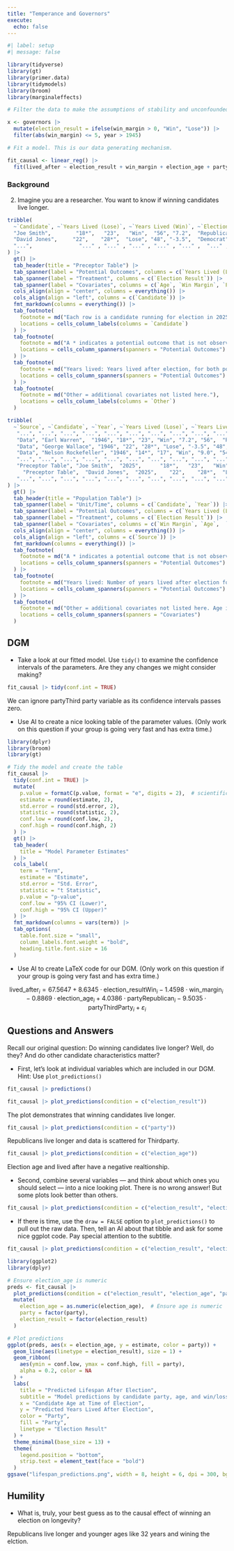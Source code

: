 ```yaml
---
title: "Temperance and Governors"
execute: 
  echo: false
---
```


```r
#| label: setup
#| message: false

library(tidyverse)
library(gt)
library(primer.data)
library(tidymodels)
library(broom)
library(marginaleffects)

# Filter the data to make the assumptions of stability and unconfoundedness more reasonable.

x <- governors |>
  mutate(election_result = ifelse(win_margin > 0, "Win", "Lose")) |>
  filter(abs(win_margin) <= 5, year > 1945)

# Fit a model. This is our data generating mechanism.

fit_causal <- linear_reg() |>
  fit(lived_after ~ election_result + win_margin + election_age + party, data = x)
```

### Background

2) Imagine you are a researcher. You want to know if winning candidates live longer. 

```r
tribble(
  ~`Candidate`, ~`Years Lived (Lose)`, ~`Years Lived (Win)`, ~`Election Result`, ~`Age`, ~`Win Margin`, ~`Party`, ~`Sex`, ~`Other`,
  "Joe Smith",        "18*",   "23",   "Win",  "56", "7.2",  "Republican", "Male", "...",
  "David Jones",     "22",    "28*",  "Lose", "48", "-3.5",  "Democrat",   "Male", "...",
  "...",               "..." , "..." , "..." , "..." , "..." ,  "..." , "..." , "..."
) |>
  gt() |>
  tab_header(title = "Preceptor Table") |>
  tab_spanner(label = "Potential Outcomes", columns = c(`Years Lived (Lose)`, `Years Lived (Win)`)) |>
  tab_spanner(label = "Treatment", columns = c(`Election Result`)) |>
  tab_spanner(label = "Covariates", columns = c(`Age`, `Win Margin`, `Party`, `Sex`, `Other`)) |>
  cols_align(align = "center", columns = everything()) |>
  cols_align(align = "left", columns = c(`Candidate`)) |>
  fmt_markdown(columns = everything()) |>
  tab_footnote(
    footnote = md("Each row is a candidate running for election in 2025."),
    locations = cells_column_labels(columns = `Candidate`)
  ) |>
  tab_footnote(
    footnote = md("A * indicates a potential outcome that is not observed."),
    locations = cells_column_spanners(spanners = "Potential Outcomes")
  ) |>
  tab_footnote(
    footnote = md("Years lived: Years lived after election, for both possible election results."),
    locations = cells_column_spanners(spanners = "Potential Outcomes")
  ) |>
  tab_footnote(
    footnote = md("Other = additional covariates not listed here."),
    locations = cells_column_labels(columns = `Other`)
  )
```

```r
tribble(
  ~`Source`, ~`Candidate`, ~`Year`, ~`Years Lived (Lose)`, ~`Years Lived (Win)`, ~`Election Result`, ~`Win Margin`, ~`Age`, ~`Party`, ~`Sex`, ~`Other`,
   "...", "...", "...", "...", "...", "...", "...", "...", "...", "...", "...",
   "Data", "Earl Warren",  "1946", "18*", "23", "Win", "7.2", "56",  "Republican", "Male", "...",
   "Data", "George Wallace", "1946", "22", "28*", "Lose", "-3.5", "48", "Democrat", "Male", "...",
   "Data", "Nelson Rockefeller", "1946", "14*", "17", "Win", "9.0", "54",  "Republican", "Male", "...",
   "...", "...", "...", "...", "...", "...", "...", "...", "...", "...", "...", 
   "Preceptor Table", "Joe Smith",  "2025",      "18*",   "23",   "Win",  "56", "7.2",  "Republican", "Male", "...",
     "Preceptor Table",  "David Jones",  "2025",    "22",    "28*",  "Lose", "48", "-3.5",  "Democrat",   "Male", "...",
   "...", "...", "...", "...", "...", "...", "...", "...", "...", "...",  "..."
) |>
  gt() |>
  tab_header(title = "Population Table") |>
  tab_spanner(label = "Unit/Time", columns = c(`Candidate`, `Year`)) |>
  tab_spanner(label = "Potential Outcomes", columns = c(`Years Lived (Lose)`, `Years Lived (Win)`)) |>
  tab_spanner(label = "Treatment", columns = c(`Election Result`)) |>
  tab_spanner(label = "Covariates", columns = c(`Win Margin`, `Age`,  `Party`, `Sex`, `Other`)) |>
  cols_align(align = "center", columns = everything()) |>
  cols_align(align = "left", columns = c(`Source`)) |>
  fmt_markdown(columns = everything()) |>
  tab_footnote(
    footnote = md("A * indicates a potential outcome that is not observed."),
    locations = cells_column_spanners(spanners = "Potential Outcomes")
  ) |>
  tab_footnote(
    footnote = md("Years lived: Number of years lived after election for both possible outcomes."),
    locations = cells_column_spanners(spanners = "Potential Outcomes")
  ) |>
  tab_footnote(
    footnote = md("Other = additional covariates not listed here. Age is at election."),
    locations = cells_column_spanners(spanners = "Covariates")
  )
```

## DGM

* Take a look at our fitted model. Use `tidy()` to examine the confidence intervals of the parameters. Are they any changes we might consider making?

```r
fit_causal |> tidy(conf.int = TRUE)
```

We can ignore partyThird party variable as its confidence intervals passes zero.

* Use AI to create a nice looking table of the parameter values. (Only work on this question if your group is going very fast and has extra time.)

```r
library(dplyr)
library(broom)
library(gt)

# Tidy the model and create the table
fit_causal |> 
  tidy(conf.int = TRUE) |> 
  mutate(
    p.value = formatC(p.value, format = "e", digits = 2),  # scientific notation for p-values
    estimate = round(estimate, 2),
    std.error = round(std.error, 2),
    statistic = round(statistic, 2),
    conf.low = round(conf.low, 2),
    conf.high = round(conf.high, 2)
  ) |> 
  gt() |> 
  tab_header(
    title = "Model Parameter Estimates"
  ) |> 
  cols_label(
    term = "Term",
    estimate = "Estimate",
    std.error = "Std. Error",
    statistic = "t Statistic",
    p.value = "p-value",
    conf.low = "95% CI (Lower)",
    conf.high = "95% CI (Upper)"
  ) |> 
  fmt_markdown(columns = vars(term)) |> 
  tab_options(
    table.font.size = "small",
    column_labels.font.weight = "bold",
    heading.title.font.size = 16
  )

```

* Use AI to create LaTeX code for our DGM. (Only work on this question if your group is going very fast and has extra time.)

$$
\text{lived\_after}_i =
67.5647
+ 8.6345 \cdot \text{election\_resultWin}_i
- 1.4598 \cdot \text{win\_margin}_i
- 0.8869 \cdot \text{election\_age}_i
+ 4.0386 \cdot \text{partyRepublican}_i
- 9.5035 \cdot \text{partyThirdParty}_i
+ \varepsilon_i
$$

## Questions and Answers

Recall our original question: Do winning candidates live longer? Well, do they? And do other candidate characteristics matter?

* First, let's look at individual variables which are included in our DGM. Hint: Use `plot_predictions()`

```r
fit_causal |> predictions()
```

```r
fit_causal |> plot_predictions(condition = c("election_result"))
```

The plot demonstrates that winning candidates live longer.

```r
fit_causal |> plot_predictions(condition = c("party"))
```

Republicans live longer and data is scattered for Thirdparty.

```r
fit_causal |> plot_predictions(condition = c("election_age"))
```

Election age and lived after have a negative realtionship.

* Second, combine several variables --- and think about which ones you should select --- into a nice looking plot. There is no wrong answer! But some plots look better than others.

```r
fit_causal |> plot_predictions(condition = c("election_result", "election_age", "party"))
```



* If there is time, use the `draw = FALSE` option to `plot_predictions()` to pull out the raw data. Then, tell an AI about that tibble and ask for some nice ggplot code. Pay special attention to the subtitle.

```r
fit_causal |> plot_predictions(condition = c("election_result", "election_age", "party"), draw = FALSE)
```

```r
library(ggplot2)
library(dplyr)

# Ensure election_age is numeric
preds <- fit_causal |> 
  plot_predictions(condition = c("election_result", "election_age", "party"), draw = FALSE) |>
  mutate(
    election_age = as.numeric(election_age),  # Ensure age is numeric
    party = factor(party),
    election_result = factor(election_result)
  )

# Plot predictions
ggplot(preds, aes(x = election_age, y = estimate, color = party)) +
  geom_line(aes(linetype = election_result), size = 1) +
  geom_ribbon(
    aes(ymin = conf.low, ymax = conf.high, fill = party),
    alpha = 0.2, color = NA
  ) +
  labs(
    title = "Predicted Lifespan After Election",
    subtitle = "Model predictions by candidate party, age, and win/loss outcome",
    x = "Candidate Age at Time of Election",
    y = "Predicted Years Lived After Election",
    color = "Party",
    fill = "Party",
    linetype = "Election Result"
  ) +
  theme_minimal(base_size = 13) +
  theme(
    legend.position = "bottom",
    strip.text = element_text(face = "bold")
  )
ggsave("lifespan_predictions.png", width = 8, height = 6, dpi = 300, bg = "white")

```

## Humility

* What is, truly, your best guess as to the causal effect of winning an election on longevity?

Republicans live longer and  younger ages like 32 years and wining the elction.
